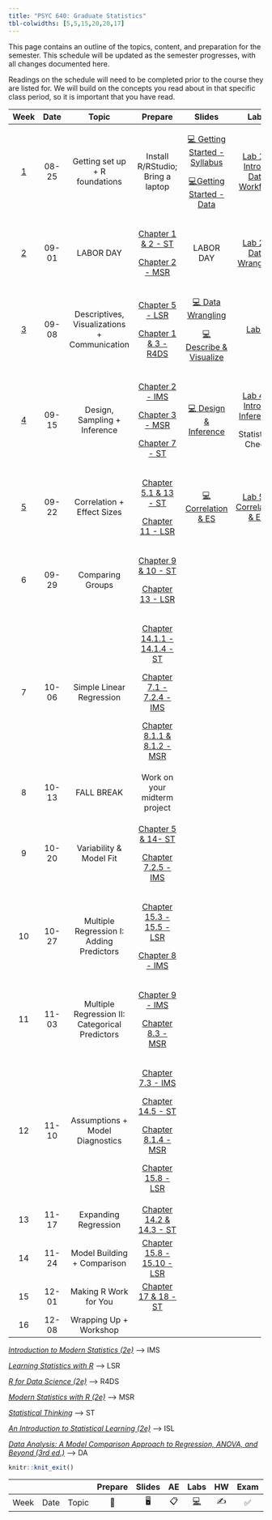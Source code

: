 ```yaml
---
title: "PSYC 640: Graduate Statistics"
tbl-colwidths: [5,5,15,20,20,17]
---
```


This page contains an outline of the topics, content, and preparation for the semester. This schedule will be updated as the semester progresses, with all changes documented here.

::: callout-important
Readings on the schedule will need to be completed prior to the course they are listed for. We will build on the concepts you read about in that specific class period, so it is important that you have read.
:::

<div>

+-------------------------+-------+------------------------------------------------+---------------------------------------------------------------------------------------------------------------+---------------------------------------------------------------------------------+------------------------------------------------------------------+
| Week                    | Date  | Topic                                          | Prepare                                                                                                       | Slides                                                                          | Labs                                                             |
+:=======================:+:=====:+:==============================================:+:=============================================================================================================:+:===============================================================================:+:================================================================:+
| [1](/weeks/week-1.html) | 08-25 | Getting set up + R foundations                 | Install R/RStudio; Bring a laptop                                                                             | [💻 Getting Started - Syllabus](../slides/lec-1_syl.html){target="_blank"}      | [Lab 1 - Intro to Data Workflow](/labs/lab-1_data-workflow.html) |
|                         |       |                                                |                                                                                                               |                                                                                 |                                                                  |
|                         |       |                                                |                                                                                                               | [💻Getting Started - Data](../slides/lec-1_background.html){target="_blank"}    |                                                                  |
+-------------------------+-------+------------------------------------------------+---------------------------------------------------------------------------------------------------------------+---------------------------------------------------------------------------------+------------------------------------------------------------------+
| [2](weeks/week-2.html)  | 09-01 | LABOR DAY                                      | [Chapter 1 & 2 - ST](https://statsthinking21.github.io/statsthinking21-core-site/){target="_blank"}           | LABOR DAY                                                                       | [Lab 2 - Data Wrangling](/labs/lab-2_data-wrangling.html)        |
|                         |       |                                                |                                                                                                               |                                                                                 |                                                                  |
|                         |       |                                                | [Chapter 2 - MSR](https://www.modernstatisticswithr.com/){target="_blank"}                                    |                                                                                 |                                                                  |
+-------------------------+-------+------------------------------------------------+---------------------------------------------------------------------------------------------------------------+---------------------------------------------------------------------------------+------------------------------------------------------------------+
| [3](weeks/week-3.html)  | 09-08 | Descriptives, Visualizations + Communication   | [Chapter 5 - LSR](https://learningstatisticswithr.com/book/){target="_blank"}                                 | [💻 Data Wrangling](../slides/lec-3_wrangle.html){target="_blank"}              | [Lab 3](/labs/lab-3_describe-viz.html)                           |
|                         |       |                                                |                                                                                                               |                                                                                 |                                                                  |
|                         |       |                                                | [Chapter 1 & 3 - R4DS](https://r4ds.hadley.nz/){target="_blank"}                                              | [💻 Describe & Visualize](../slides/lec-3_desc-viz.html){target="_blank"}       |                                                                  |
+-------------------------+-------+------------------------------------------------+---------------------------------------------------------------------------------------------------------------+---------------------------------------------------------------------------------+------------------------------------------------------------------+
| [4](weeks/week-4.html)  | 09-15 | Design, Sampling + Inference                   | [Chapter 2 - IMS](https://openintro-ims.netlify.app/){target="_blank"}                                        | [💻 Design & Inference](../slides/lec-4_design-inference.html){target="_blank"} | [Lab 4 - Intro to Inference](/labs/lab-4.html){target="_blank"}  |
|                         |       |                                                |                                                                                                               |                                                                                 |                                                                  |
|                         |       |                                                | [Chapter 3 - MSR](https://www.modernstatisticswithr.com/){target="_blank"}                                    |                                                                                 | Statistical Check                                                |
|                         |       |                                                |                                                                                                               |                                                                                 |                                                                  |
|                         |       |                                                | [Chapter 7 - ST](https://statsthinking21.github.io/statsthinking21-core-site/){target="_blank"}               |                                                                                 |                                                                  |
+-------------------------+-------+------------------------------------------------+---------------------------------------------------------------------------------------------------------------+---------------------------------------------------------------------------------+------------------------------------------------------------------+
| [5](weeks/week-5.html)  | 09-22 | Correlation + Effect Sizes                     | [Chapter 5.1 & 13 - ST](https://statsthinking21.github.io/statsthinking21-core-site/){target="_blank"}        | [💻 Correlation & ES](../slides/lec-5_correlation.html){target="_blank"}        | [Lab 5 - Correlation & ES](/labs/lab-5.html){target="_blank"}    |
|                         |       |                                                |                                                                                                               |                                                                                 |                                                                  |
|                         |       |                                                | [Chapter 11 - LSR](https://learningstatisticswithr.com/book/){target="_blank"}                                |                                                                                 |                                                                  |
+-------------------------+-------+------------------------------------------------+---------------------------------------------------------------------------------------------------------------+---------------------------------------------------------------------------------+------------------------------------------------------------------+
| 6                       | 09-29 | Comparing Groups                               | [Chapter 9 & 10 - ST](https://statsthinking21.github.io/statsthinking21-core-site/){target="_blank"}          |                                                                                 |                                                                  |
|                         |       |                                                |                                                                                                               |                                                                                 |                                                                  |
|                         |       |                                                | [Chapter 13 - LSR](https://learningstatisticswithr.com/book/){target="_blank"}                                |                                                                                 |                                                                  |
+-------------------------+-------+------------------------------------------------+---------------------------------------------------------------------------------------------------------------+---------------------------------------------------------------------------------+------------------------------------------------------------------+
| 7                       | 10-06 | Simple Linear Regression                       | [Chapter 14.1.1 - 14.1.4 - ST](https://statsthinking21.github.io/statsthinking21-core-site/){target="_blank"} |                                                                                 |                                                                  |
|                         |       |                                                |                                                                                                               |                                                                                 |                                                                  |
|                         |       |                                                | [Chapter 7.1 - 7.2.4 - IMS](https://openintro-ims.netlify.app/){target="_blank"}                              |                                                                                 |                                                                  |
|                         |       |                                                |                                                                                                               |                                                                                 |                                                                  |
|                         |       |                                                | [Chapter 8.1.1 & 8.1.2 - MSR](https://www.modernstatisticswithr.com/){target="_blank"}                        |                                                                                 |                                                                  |
+-------------------------+-------+------------------------------------------------+---------------------------------------------------------------------------------------------------------------+---------------------------------------------------------------------------------+------------------------------------------------------------------+
| 8                       | 10-13 | FALL BREAK                                     | Work on your midterm project                                                                                  |                                                                                 |                                                                  |
+-------------------------+-------+------------------------------------------------+---------------------------------------------------------------------------------------------------------------+---------------------------------------------------------------------------------+------------------------------------------------------------------+
| 9                       | 10-20 | Variability & Model Fit                        | [Chapter 5 & 14- ST](https://statsthinking21.github.io/statsthinking21-core-site/){target="_blank"}           |                                                                                 |                                                                  |
|                         |       |                                                |                                                                                                               |                                                                                 |                                                                  |
|                         |       |                                                | [Chapter 7.2.5 - IMS](https://openintro-ims.netlify.app/){target="_blank"}                                    |                                                                                 |                                                                  |
+-------------------------+-------+------------------------------------------------+---------------------------------------------------------------------------------------------------------------+---------------------------------------------------------------------------------+------------------------------------------------------------------+
| 10                      | 10-27 | Multiple Regression I: Adding Predictors       | [Chapter 15.3 - 15.5 - LSR](https://learningstatisticswithr.com/book/){target="_blank"}                       |                                                                                 |                                                                  |
|                         |       |                                                |                                                                                                               |                                                                                 |                                                                  |
|                         |       |                                                | [Chapter 8 - IMS](https://openintro-ims.netlify.app/){target="_blank"}                                        |                                                                                 |                                                                  |
+-------------------------+-------+------------------------------------------------+---------------------------------------------------------------------------------------------------------------+---------------------------------------------------------------------------------+------------------------------------------------------------------+
| 11                      | 11-03 | Multiple Regression II: Categorical Predictors | [Chapter 9 - IMS](https://openintro-ims.netlify.app/){target="_blank"}                                        |                                                                                 |                                                                  |
|                         |       |                                                |                                                                                                               |                                                                                 |                                                                  |
|                         |       |                                                | [Chapter 8.3 - MSR](https://www.modernstatisticswithr.com/){target="_blank"}                                  |                                                                                 |                                                                  |
+-------------------------+-------+------------------------------------------------+---------------------------------------------------------------------------------------------------------------+---------------------------------------------------------------------------------+------------------------------------------------------------------+
| 12                      | 11-10 | Assumptions + Model Diagnostics                | [Chapter 7.3 - IMS](https://openintro-ims.netlify.app/){target="_blank"}                                      |                                                                                 |                                                                  |
|                         |       |                                                |                                                                                                               |                                                                                 |                                                                  |
|                         |       |                                                | [Chapter 14.5 - ST](https://statsthinking21.github.io/statsthinking21-core-site/){target="_blank"}            |                                                                                 |                                                                  |
|                         |       |                                                |                                                                                                               |                                                                                 |                                                                  |
|                         |       |                                                | [Chapter 8.1.4 - MSR](https://www.modernstatisticswithr.com/){target="_blank"}                                |                                                                                 |                                                                  |
|                         |       |                                                |                                                                                                               |                                                                                 |                                                                  |
|                         |       |                                                | [Chapter 15.8 - LSR](https://learningstatisticswithr.com/book/){target="_blank"}                              |                                                                                 |                                                                  |
+-------------------------+-------+------------------------------------------------+---------------------------------------------------------------------------------------------------------------+---------------------------------------------------------------------------------+------------------------------------------------------------------+
| 13                      | 11-17 | Expanding Regression                           | [Chapter 14.2 & 14.3 - ST](https://statsthinking21.github.io/statsthinking21-core-site/){target="_blank"}     |                                                                                 |                                                                  |
+-------------------------+-------+------------------------------------------------+---------------------------------------------------------------------------------------------------------------+---------------------------------------------------------------------------------+------------------------------------------------------------------+
| 14                      | 11-24 | Model Building + Comparison                    | [Chapter 15.8 - 15.10 - LSR](https://learningstatisticswithr.com/book/){target="_blank"}                      |                                                                                 |                                                                  |
+-------------------------+-------+------------------------------------------------+---------------------------------------------------------------------------------------------------------------+---------------------------------------------------------------------------------+------------------------------------------------------------------+
| 15                      | 12-01 | Making R Work for You                          | [Chapter 17 & 18 - ST](https://statsthinking21.github.io/statsthinking21-core-site/){target="_blank"}         |                                                                                 |                                                                  |
+-------------------------+-------+------------------------------------------------+---------------------------------------------------------------------------------------------------------------+---------------------------------------------------------------------------------+------------------------------------------------------------------+
| 16                      | 12-08 | Wrapping Up + Workshop                         |                                                                                                               |                                                                                 |                                                                  |
+-------------------------+-------+------------------------------------------------+---------------------------------------------------------------------------------------------------------------+---------------------------------------------------------------------------------+------------------------------------------------------------------+

</div>

[*Introduction to Modern Statistics (2e)*](https://openintro-ims.netlify.app/){target="_blank"} –\> IMS

[*Learning Statistics with R*](https://learningstatisticswithr.com/book/){target="_blank"} –\> LSR

[*R for Data Science (2e)*](https://r4ds.hadley.nz/){target="_blank"} –\> R4DS

[*Modern Statistics with R (2e)*](https://www.modernstatisticswithr.com/){target="_blank"} –\> MSR

[*Statistical Thinking*](https://statsthinking21.github.io/statsthinking21-core-site/){target="_blank"} –\> ST

[*An Introduction to Statistical Learning (2e)*](https://www.statlearning.com/){target="_blank"} –\> ISL

[*Data Analysis: A Model Comparison Approach to Regression, ANOVA, and Beyond (3rd ed.)*](https://sadbhavnapublications.org/research-enrichment-material/2-Statistical-Books/Data-Analysis-A-Model-Comparison-Approach-To-Regression,-ANOVA,-and-Beyond.pdf){target="_blank"} –\> DA

```r
knitr::knit_exit()
```

|      |      |       | Prepare | Slides | AE  |  Labs  | HW  | Exam | Project |
|------|------|-------|:-------:|:------:|:---:|:------:|:---:|:----:|:-------:|
| Week | Date | Topic |   📖    |   🖥️   | 📋  | [💻]() | ✍️  |  ✅  |   📂    |
